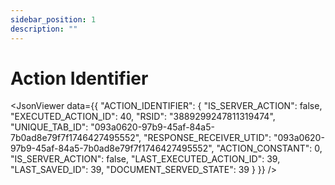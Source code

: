 ```yaml
---
sidebar_position: 1
description: ""
---
```



# Action Identifier

<JsonViewer data={{
    "ACTION_IDENTIFIER": {
        "IS_SERVER_ACTION": false,
        "EXECUTED_ACTION_ID": 40,
        "RSID": "3889299247811319474",
        "UNIQUE_TAB_ID": "093a0620-97b9-45af-84a5-7b0ad8e79f7f1746427495552",
        "RESPONSE_RECEIVER_UTID": "093a0620-97b9-45af-84a5-7b0ad8e79f7f1746427495552",
        "ACTION_CONSTANT": 0,
        "IS_SERVER_ACTION": false,
        "LAST_EXECUTED_ACTION_ID": 39,
        "LAST_SAVED_ID": 39,
        "DOCUMENT_SERVED_STATE": 39
    }
}} />